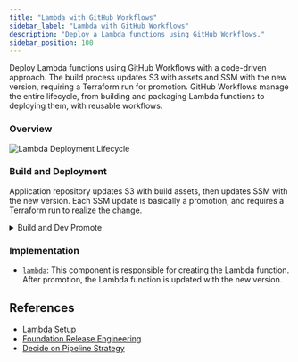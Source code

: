 ```yaml
---
title: "Lambda with GitHub Workflows"
sidebar_label: "Lambda with GitHub Workflows"
description: "Deploy a Lambda functions using GitHub Workflows."
sidebar_position: 100
---
```


<Intro>
  Deploy Lambda functions using GitHub Workflows with a code-driven approach. The build process updates S3 with assets and SSM with the new version, requiring a Terraform run for promotion. GitHub Workflows manage the entire lifecycle, from building and packaging Lambda functions to deploying them, with reusable workflows.
</Intro>

### Overview

![Lambda Deployment Lifecycle](https://github.com/cloudposse/example-app-on-lambda-with-gha/blob/main/publish_lambda.png?raw=true)

### Build and Deployment

Application repository updates S3 with build assets, then updates SSM with the new version.
Each SSM update is basically a promotion, and requires a Terraform run to realize the change.

<details>
<summary>Build and Dev Promote</summary>

<Tabs queryString="workflow">

  <TabItem value="feature" label="Build and Dev">

    ```yaml
    # .github/workflows/reusable-publish-lambda-zip.yaml
    name: Publish Lambda Function
    on:
      workflow_call:
        inputs:
          function-name:
            required: true
            type: string
          source-folder:
            required: true
            type: string
          artifacts-bucket-and-prefix:
            required: true
            type: string
          aws-region:
            required: true
            type: string
        secrets:
          cicd-role-arn:
            required: true

    permissions:
      id-token: write
      contents: read

    jobs:
      publish:
        runs-on: self-hosted
        steps:
        - name: Configure AWS credentials
          uses: aws-actions/configure-aws-credentials@v4
          with:
            role-to-assume: ${{ inputs.cicd-role-arn }}
            aws-region: ${{ inputs.aws-region }}
        - name: Checkout
          uses: actions/checkout@v4
        - name: Package Lambda
          run: |
            cd ${{ inputs.source-folder }} && zip ${{ github.sha }}.zip *
        - name: Push Lambda
          run: |
            aws s3 cp ${{ inputs.source-folder }}/${{ github.sha }}.zip s3://${{ inputs.artifacts-bucket-and-prefix }}/${{ inputs.function-name }}/ --sse
        - name: Write tag to SSM
          run: |
            aws ssm put-parameter --name /lambda/${{ inputs.function-name}}/tag --type String --value ${{ github.sha }} --overwrite
    ```

  </TabItem>

  <TabItem value="promote" label="Promote Release">

    ```yaml
    # .github/workflows/reusable-promote-lambda-zip.yaml
    name: Publish Lambda Function
    on:
      workflow_call:
        inputs:
          function-name:
            required: true
            type: string
          artifacts-bucket-and-prefix:
            required: true
            type: string
          aws-region:
            required: true
            type: string
        secrets:
          cicd-role-arn:
            required: true
          staging-role-arn:
            required: true
          prod-role-arn:
            required: true

    permissions:
      id-token: write
      contents: read

    jobs:
      publish:
        runs-on: self-hosted
        steps:
        - name: Configure AWS credentials for 'cicd' role
          uses: aws-actions/configure-aws-credentials@v4
          with:
            role-to-assume: ${{ inputs.cicd-role-arn }}
            aws-region: ${{ inputs.aws-region }}
        - name: Configure AWS credentials for source stage
          uses: aws-actions/configure-aws-credentials@v4
          with:
            aws-access-key-id: ${{ env.AWS_ACCESS_KEY_ID }}
            aws-secret-access-key: ${{ env.AWS_SECRET_ACCESS_KEY }}
            aws-session-token: ${{ env.AWS_SESSION_TOKEN }}
            role-duration-seconds: 3000
            role-skip-session-tagging: true
            role-to-assume: ${{ inputs.staging-role-arn }}
            aws-region: ${{ inputs.aws-region }}
        - name: Checkout
          uses: actions/checkout@v4
        - name: Get tag from SSM
          id: get-tag-from-ssm
          run: |
            TAG=`aws ssm get-parameter --name /lambda/${{ inputs.function-name }}/tag | jq -r .Parameter.Value`
            echo "tag=$TAG" >> $GITHUB_OUTPUT
        - name: Copy Lambda to local
          run: |
            aws s3 cp s3://${{ inputs.artifacts-bucket-and-prefix }}/${{ inputs.function-name }}/${{ steps.get-tag-from-ssm.outputs.tag }}.zip .
        - name: Configure AWS credentials for 'cicd' role
          uses: aws-actions/configure-aws-credentials@v4
          with:
            role-to-assume: ${{ inputs.cicd-role-arn }}
            aws-region: ${{ inputs.aws-region }}
        - name: Configure AWS credentials for destination stage
          uses: aws-actions/configure-aws-credentials@v4
          with:
            aws-access-key-id: ${{ env.AWS_ACCESS_KEY_ID }}
            aws-secret-access-key: ${{ env.AWS_SECRET_ACCESS_KEY }}
            aws-session-token: ${{ env.AWS_SESSION_TOKEN }}
            role-duration-seconds: 3000
            role-skip-session-tagging: true
            role-to-assume: ${{ inputs.prod-role-arn }}
            aws-region: ${{ inputs.aws-region }}
        - name: Copy Lambda to destination bucket
          run: |
            aws s3 cp ${{ steps.get-tag-from-ssm.outputs.tag }}.zip \
              s3://${{ inputs.artifacts-bucket-and-prefix }}/${{ inputs.function-name }}/ --sse
        - name: Write tag to SSM
          run: |
            aws ssm put-parameter --name /lambda/${{ inputs.function-name}}/tag --type String --value ${{ steps.get-tag-from-ssm.outputs.tag }} --overwrite
    ```

  </TabItem>

  <TabItem value="deploy" label="Optional: Deploy with Spacelift">

    ```yaml
    # .github/workflows/reusable-promote-lambda-zip.yaml
    name: Deploy Lambda via Spacelift
    on:
      workflow_call:
        inputs:
          function-name:
            required: true
            type: string
          stack:
            required: true
            type: string
        secrets:
          spacelift-api-key-id:
            required: true
          spacelift-api-key-secret:
            required: true

    jobs:
      deploy:
        runs-on: self-hosted
        container: 123456789012.dkr.ecr.us-east-2.amazonaws.com/acme/infra:latest
        steps:
        - name: Trigger Spacelift Stack Execution
          env:
            SPACELIFT_API_ENDPOINT: https://acme.app.spacelift.io
            SPACELIFT_API_KEY_ID: ${{ secrets.spacelift-api-key-id }}
            SPACELIFT_API_KEY_SECRET: ${{ secrets.spacelift-api-key-secret }}
          run: |
            spacectl stack deploy --id ${{ inputs.stack }}-lambda-${{ inputs.function-name}} --tail
    ```

  </TabItem>
</Tabs>
</details>

### Implementation

- [`lambda`](/components/library/aws/lambda/): This component is responsible for creating the Lambda function.
After promotion, the Lambda function is updated with the new version.

## References
- [Lambda Setup](/layers/software-delivery/lambda)
- [Foundation Release Engineering](/reference-architecture/fundamentals/design-decisions/foundational-release-engineering/)
- [Decide on Pipeline Strategy](/layers/software-delivery/design-decisions/decide-on-pipeline-strategy)


